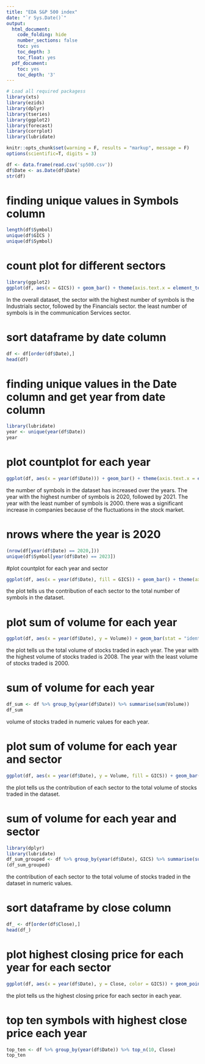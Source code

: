 ---
title: "EDA S&P 500 index"
date: "`r Sys.Date()`"
output:
  html_document:
    code_folding: hide
    number_sections: false
    toc: yes
    toc_depth: 3
    toc_float: yes
  pdf_document:
    toc: yes
    toc_depth: '3'
---

```{r init, include=FALSE}
# Load all required packagess
library(xts)
library(ezids)
library(dplyr)
library(tseries)
library(ggplot2)
library(forecast)
library(corrplot)
library(lubridate)

knitr::opts_chunk$set(warning = F, results = "markup", message = F)
options(scientific=T, digits = 3) 
```


```{r}
df <- data.frame(read.csv('sp500.csv'))
df$Date <- as.Date(df$Date)
str(df)
```


# finding unique values in Symbols column
```{r}
length(df$Symbol)
unique(df$GICS )
unique(df$Symbol)

```


# count plot for different sectors
```{r}
library(ggplot2)
ggplot(df, aes(x = GICS)) + geom_bar() + theme(axis.text.x = element_text(angle = 90, hjust = 1))

```
In the overall dataset, the sector with the highest number of symbols is the Industrials sector, followed by the Financials sector. the least number of symbols is in the communication Services sector.



# sort dataframe by date column
```{r}
df <- df[order(df$Date),]
head(df)

```


# finding unique values in the Date column and get year from date column
```{r}
library(lubridate)
year <- unique(year(df$Date))
year
```


# plot countplot for each year
```{r}
ggplot(df, aes(x = year(df$Date))) + geom_bar() + theme(axis.text.x = element_text(angle = 90, hjust = 1))

```
the number of symbols in the dataset has increased over the years. The year with the highest number of symbols is 2020, followed by 2021. The year with the least number of symbols is 2000. there was a significant increase in companies because of the fluctuations in the stock market.


# nrows where the year is 2020
```{r}
(nrow(df[year(df$Date) == 2020,]))
unique(df$Symbol[year(df$Date) == 2023])

```

#plot countplot for each year and sector
```{r}
ggplot(df, aes(x = year(df$Date), fill = GICS)) + geom_bar() + theme(axis.text.x = element_text(angle = 90, hjust = 1))

```
the plot tells us the contribution of each sector to the total number of symbols in the dataset. 


# plot sum of volume for each year
```{r}
ggplot(df, aes(x = year(df$Date), y = Volume)) + geom_bar(stat = "identity") + theme(axis.text.x = element_text(angle = 90, hjust = 1))
```
the plot tells us the total volume of stocks traded in each year. The year with the highest volume of stocks traded is 2008. The year with the least volume of stocks traded is 2000.


# sum of volume for each year
```{r}
df_sum <- df %>% group_by(year(df$Date)) %>% summarise(sum(Volume))
df_sum
```
volume of stocks traded in numeric values for each year.


# plot sum of volume for each year and sector
```{r}
ggplot(df, aes(x = year(df$Date), y = Volume, fill = GICS)) + geom_bar(stat = "identity") + theme(axis.text.x = element_text(angle = 90, hjust = 1))

```
the plot tells us the contribution of each sector to the total volume of stocks traded in the dataset.




# sum of volume for each year and sector
```{r}
library(dplyr)
library(lubridate)
df_sum_grouped <- df %>% group_by(year(df$Date), GICS) %>% summarise(sum(Volume))
(df_sum_grouped)
```
the contribution of each sector to the total volume of stocks traded in the dataset in numeric values.


# sort dataframe by close column
```{r}
df_ <- df[order(df$Close),]
head(df_)
```



# plot highest closing price for each year for each sector
```{r}
ggplot(df, aes(x = year(df$Date), y = Close, color = GICS)) + geom_point() + theme(axis.text.x = element_text(angle = 90, hjust = 1))
```

the plot tells us the highest closing price for each sector in each year.



# top ten symbols with highest close price each year
```{r}
top_ten <- df %>% group_by(year(df$Date)) %>% top_n(10, Close)
top_ten
```
















